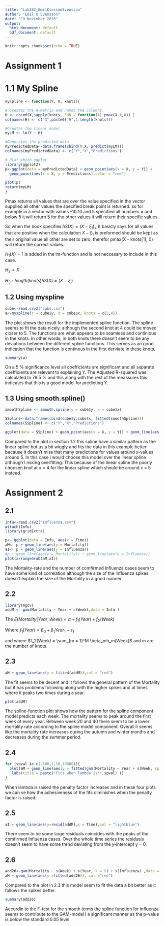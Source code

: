 ```yaml
---
title: "Lab1B2_EmilKlassonSvensson"
author: "Emil K Svensson"
date: "19 November 2016"
output:
  html_document: default
  pdf_document: default
---
```


```r
knitr::opts_chunk$set(echo = TRUE)
```

# Assignment 1 

# 1.1 My Spline 


```r
myspline <- function(Y, X, knots){

# Creates the H-matrix and names the columns.
H <- cbind(X,sapply(knots, FUN = function(k) pmax(X-k,0)) )
colnames(H) <- c("X",paste0("H",1:length(knots)))

#Creates the linear model
myLM <- lm(Y ~ H)

#Generates the predicted data 
myPredictedData<-data.frame(cbind(Y,X, predict(myLM)))
colnames(myPredictedData) <- c("Y","X","Predictions")

# Plot whith ggplot
library(ggplot2)           
p<-ggplot(data = myPredictedData) + geom_point(aes(x = X, y = Y)) +
  geom_point(aes(x = X, y = Predictions),color = "red")

plot(p)
return(myLM)
}
```

Pmax returns all values that are over the value specified in the vector supplied
all other values the specified break point is returned. so for example in a vector
with values -10:10 and 5 specified all numbers = and below 5 it will return 5 for
the other values it will return their specific values.

So when the book specifies $h3(X) = (X - \xi_1)_+$ it basicly says for all values that are positive when the calculation $X- \xi_1$ is preformed should be kept as their original value all other are set to zero, therefor pmax(X - knots[1], 0) will return the correct values.

$H_1(X) = 1$ is added in the lm-function and is not neccesary to include in this case.

$H_2 = X$

$H_3:length(knots) h3(X) = (X - \xi_i)$


## 1.2 Using myspline

```r
cube<-read.csv2("cube.csv")
a<-myspline(Y = cube$y, X = cube$x, knots = c(2,4))
```

The plot shows the result for the implemented spline function. The spline seems to fit the data nicely, although the second knot at 4 could be moved closer to 5. The functions are what appears to be seamless and continious in the knots. In other words, in both knots there doesn't seem to be any deviations between the different spline functions. This serves as an good indication that the function is continous in the first derviate in these knots. 

```r
summary(a)
```

On a 5 % significance level all coefficients are significant and all separate coefficients are relevant to explaining Y. The Adjusted R-squared was calculated to 79.5 % and this along with the rest of the meassures this indicates that this is a good model for predicting Y. 

## 1.3 Using smooth.spline()

```r
smoothSpline <- smooth.spline(y = cube$y, x = cube$x)

SSpline<-data.frame(cbind(cube$y,cube$x, fitted(smoothSpline)))
colnames(SSpline) <- c("Y","X","Predictions")

ggplot(data = SSpline) + geom_point(aes(x = X, y = Y)) + geom_line(aes(x = X, y = Predictions),color = "red")

```
Compared to the plot in section 1.2 this spline have a similar pattern as the linear spline but us a bit wiggly and fits the data in this example better because it doesn't miss that many predictions for values around x-values around 5. In this case i would choose this model over the linear spline although I risking overfitting. This because of the linear spline the poorly choosen knot at x = 4 for the linear spline which should be around x = 5 instead.

# Assignment 2

## 2.1

```r
Infu<-read.csv2("Influenza.csv")
attach(Infu)
library(gridExtra)

p<- ggplot(data = Infu, aes(x = Time)) 
aM<- p + geom_line(aes(y = Mortality)) 
aI<- p + geom_line(aes(y = Influenza))
#p + geom_line(aes(y = Mortality)) + geom_line(aes(y = Influenza))
plot(arrangeGrob(aM,aI))


```

The Mortality-rate and the number of comfirmed Influenza cases seem to have some kind of correlation although the size of the Influenza spikes doesn't explain the size of the Mortality in a good manner. 

## 2.2 

```r
library(mgcv)
addM <- gam(Mortality ~ Year + s(Week),data = Infu )

```

The $E(Mortality|Year,Week) = \alpha +  f_1(Year) + f_2(Week)$

Where $f_1(Year) = \beta_0 +\beta_1Year_1 + \epsilon_1$

and where $f_2(Week) = \sum_{m = 1}^M \beta_mh_m(Week)$ and m are the number of knots. 

## 2.3 

```r
aM + geom_line(aes(y = fitted(addM)),col = "red")
```

The fit seems to be decent and it follows the general pattern of the Mortality but it has problems following along with the higher spikes and at times where it peaks two times during a year.

```r
plot(addM)
```

The spline-function plot shows how the pattern for the spline component model predicts each week. The mortality seems to peak around the first week of every year. Between week 20 and 40 there seem to be a lower mortality rate according to the spline model component. Overall it seems like the mortality rate increases during the autumn and winter months and decreases during the summer period. 

## 2.4 

```r

for (spval in c(-100,1,50,10000)){
  plot(aM + geom_line(aes(y = fitted(gam(Mortality ~ Year + s(Week, sp = spval),data = Infu))),col = "red") +
   labs(title = paste("Fits when lambda is:",spval) ))
}

```

When lambda is raised the penalty factor increases and in these four plots we can se how the adhesiveness of the fits diminishes when the penalty factor is raised. 

## 2.5 

```r
aI + geom_line(aes(y=resid(addM),x = Time),col = "lightblue")

```

There seem to be some large residuals coincides with the peaks of the comfirmed Influenza cases. Over the whole time series the residuals doesn't seem to have some trend deviating from the y-intercept  y = 0. 

## 2.6

```r
add26<-gam(Mortality ~ s(Week) + s(Year, k = 9) + s(Influenza) ,data = Infu)
aM + geom_line(aes(y =fitted(add26)), col ="red")
```

Compared to the plot in 2.3 this model seem to fit the data a bit better as it follows the spikes better. 


```r
summary(add26)
```

Accordin to the F-test for the smooth terms the spline function for influenza seems to contribute to the GAM-model i a significant manner as the p-value is below the standard 0.05 level.  
